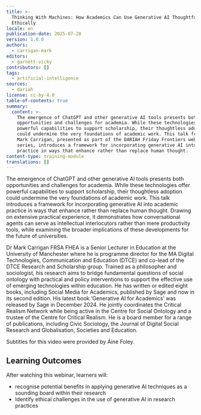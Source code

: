 ```yaml
---
title: >-
  Thinking With Machines: How Academics Can Use Generative AI Thoughtfully and
  Ethically
locale: en
publication-date: 2025-07-28
version: 1.0.0
authors:
  - carrigan-mark
editors:
  - garnett-vicky
contributors: []
tags:
  - artificial-intelligence
sources:
  - dariah
license: cc-by-4.0
table-of-contents: true
summary:
  content: >-
    The emergence of ChatGPT and other generative AI tools presents both
    opportunities and challenges for academia. While these technologies offer
    powerful capabilities to support scholarship, their thoughtless adoption
    could undermine the very foundations of academic work. This talk from Dr.
    Mark Carrigan, presented as part of the DARIAH Friday Frontiers webinar
    series, introduces a framework for incorporating generative AI into academic
    practice in ways that enhance rather than replace human thought. 
content-type: training-module
translations: []
---
```

The emergence of ChatGPT and other generative AI tools presents both opportunities and challenges for academia. While these technologies offer powerful capabilities to support scholarship, their thoughtless adoption could undermine the very foundations of academic work. This talk introduces a framework for incorporating generative AI into academic practice in ways that enhance rather than replace human thought. Drawing on extensive practical experience, it demonstrates how conversational agents can serve as intellectual interlocutors rather than mere productivity tools, while examining the broader implications of these developments for the future of universities.

Dr Mark Carrigan FRSA FHEA is a Senior Lecturer in Education at the University of Manchester where he is programme director for the MA Digital Technologies, Communication and Education (DTCE) and co-lead of the DTCE Research and Scholarship group. Trained as a philosopher and sociologist, his research aims to bridge fundamental questions of social ontology with practical and policy interventions to support the effective use of emerging technologies within education. He has written or edited eight books, including Social Media for Academics, published by Sage and now in its second edition. His latest book ‘Generative AI for Academics’ was released by Sage in December 2024. He jointly coordinates the Critical Realism Network while being active in the Centre for Social Ontology and a trustee of the Centre for Critical Realism. He is a board member for a range of publications, including Civic Sociology, the Journal of Digital Social Research and Globalisation, Societies and Education.

Subtitles for this video were provided by Áine Foley.

## Learning Outcomes

After watching this webinar, learners will:

* recognise potential benefits in applying generative AI techniques as a sounding board within their research
* Identify ethical challenges in the use of generative AI in research practices

<VideoCard provider="youtube" id="8w56GaAjaP4" title="Thinking With Machines: How Academics Can Use Generative AI Thoughtfully and Ethically" subtitle="Click here to watch the webinar" image="/assets/content/assets/en/resources/hosted/thinking-with-machines-how-academics-can-use-generative-ai-thoughtfully-and-ethically/mark-carrigan-thumbnail.png" />
